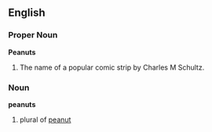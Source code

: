 ==English==
{{wikipedia}}
===Proper Noun===
'''Peanuts'''
#The name of a popular comic strip by Charles M Schultz.

===Noun===
'''peanuts'''
#plural of [[peanut]]